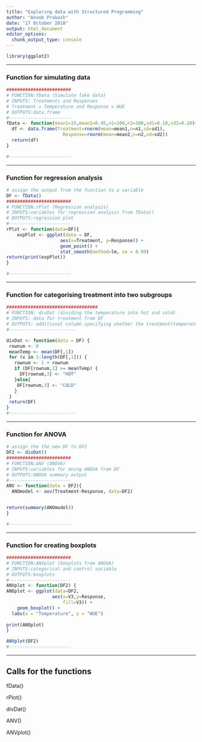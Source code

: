 ```yaml
---
title: "Exploring data with Structured Programming"
author: "Anoob Prakash"
date: "17 October 2018"
output: html_document
editor_options: 
  chunk_output_type: console
---
```


```r
library(ggplot2)

```

***
### Function for simulating data

```r
########################
# FUNCTION:fData (Simulate fake data)
# INPUTS: Treatments and Responses
# Treatment = Temperature and Response = WUE
# OUTPUTS:data.frame
#-----------------------
fData <- function(mean1=15,mean2=0.45,n1=100,n2=100,sd1=0.10,sd2=0.10){
  df <- data.frame(Treatment=rnorm(mean=mean1,n=n1,sd=sd1),
                     Response=rnorm(mean=mean2,n=n2,sd=sd2))
  return(df)
}

#-----------------------
```

***
### Function for regression analysis

```r
# assign the output from the function to a variable
DF <- fData()
########################
# FUNCTION:rPlot (Regression analysis)
# INPUTS:variables for regression analysis from fData()
# OUTPUTS:regression plot
#-----------------------
rPlot <- function(data=DF){
    expPlot <- ggplot(data = DF,
                    aes(x=Treatment, y=Response)) + 
                    geom_point() +
                    stat_smooth(method=lm, se = 0.99)
return(print(expPlot))
}

#-----------------------
```

***
### Function for categorising treatment into two subgroups

```r
##################################
# FUNCTION: divDat (dividing the temperature into hot snd cold)
# INPUTS: data for treatment from DF
# OUTPUTS: additional column specifying whether the treatment(temperature) is HOT or COLD 
#-------------------------

divDat <- function(data = DF) {
 rownum <- 0
 meanTemp <- mean(DF[,1])
 for (x in 1:length(DF[,1])) {
   rownum <- 1 + rownum
   if (DF[rownum,1] >= meanTemp) {
     DF[rownum,3] <- "HOT"
   }else{
    DF[rownum,3] <- "COLD"
   }
 }
 return(DF)
}
#-------------------------
```

***
### Function for ANOVA

```r
# assign the the new DF to DF2
DF2 <- divDat()
########################
# FUNCTION:ANV (ANOVA)
# INPUTS:variables for doing ANOVA from DF
# OUTPUTS:ANOVA summary output
#-----------------------
ANV <- function(data = DF2){
  ANOmodel <- aov(Treatment~Response, data=DF2)


return(summary(ANOmodel))
}

#-----------------------
```

***
### Function for creating boxplots

```r
########################
# FUNCTION:ANVplot (boxplots from ANOVA)
# INPUTS:categorical and control variable
# OUTPUTS:boxplots
#-----------------------
ANVplot <- function(DF2) {
ANOplot <- ggplot(data=DF2,
                 aes(x=V3,y=Response,
                     fill=V3)) +
    geom_boxplot() +
  labs(x = "Temperature", y = "WUE")
 
print(ANOplot)
}

ANVplot(DF2)
#-----------------------
```

***
## Calls for the functions

fData()  

rPlot()

divDat()

ANV()

ANVplot()

